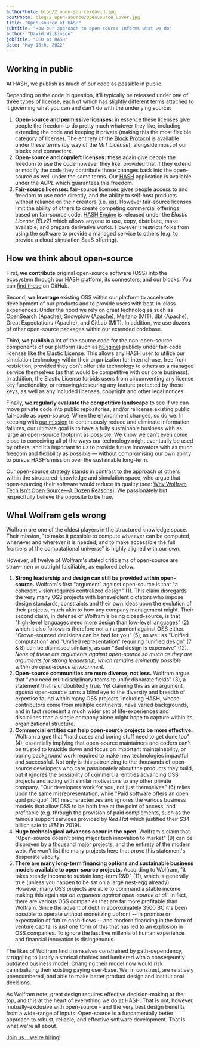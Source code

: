 ```yaml
---
authorPhoto: blog/2_open-source/david.jpg
postPhoto: blog/2_open-source/OpenSource_Cover.jpg
title: "Open-source at HASH"
subtitle: "How our approach to open-source informs what we do"
author: "David Wilkinson"
jobTitle: "CEO at HASH"
date: "May 15th, 2022"
---
```


## Working in public

At HASH, we publish as much of our code as possible in public.

Depending on the code in question, it'll typically be released under one of three types of license, each of which has slightly different terms attached to it governing what you can and can't do with the underlying source:

1.  **Open-source and permissive licenses:** in essence these licenses give people the freedom to do pretty much whatever they like, including extending the code and keeping it private (making this the most flexible category of license). The entirety of the [Block Protocol](https://github.com/blockprotocol/blockprotocol) is available under these terms (by way of the _MIT License_), alongside most of our blocks and connectors.
1.  **Open-source and copyleft licenses:** these again give people the freedom to use the code however they like, provided that if they extend or modify the code they contribute those changes back into the open-source as well under the same terms. Our [HASH](https://hash.ai/platform/hash) application is available under the _AGPL_ which guarantees this freedom.
1.  **Fair-source licenses:** fair-source licenses gives people access to and freedom to use code directly, and the ability to self-host products without reliance on their creators (i.e. us). However fair-source licenses limit the ability of others to create competing commercial offerings based on fair-source code. [HASH Engine](https://hash.ai/platform/engine) is released under the _Elastic License (ELv2)_ which allows anyone to use, copy, distribute, make available, and prepare derivative works. However it restricts folks from using the software to provide a managed service to others (e.g. to provide a cloud simulation SaaS offering).

## How we think about open-source

First, **we contribute** original open-source software (OSS) into the ecosystem through our [HASH platform](https://hash.ai/platform/hash), its connectors, and our blocks. You can [find these](https://github.com/hashintel/hash) on GitHub.

Second, **we leverage** existing OSS within our platform to accelerate development of our products and to provide users with best-in-class experiences. Under the hood we rely on great technologies such as OpenSearch (Apache), Snowplow (Apache), Meltano (MIT), dbt (Apache), Great Expectations (Apache), and GitLab (MIT). In addition, we use dozens of other open-source packages within our extended codebase.

Third, **we publish** a lot of the source code for the non-open-source components of our platform (such as [hEngine](https://hash.ai/platform/engine)) publicly under fair-code licenses like the Elastic License. This allows any HASH user to utilize our simulation technology within their organization for internal-use, free from restriction, provided they don’t offer this technology to others as a managed service themselves (as that would be competitive with our core business). In addition, the Elastic License forbids users from circumventing any license key functionality, or removing/obscuring any feature protected by those keys, as well as any included licenses, copyright and other legal notices.

Finally, **we regularly evaluate the competitive landscape** to see if we can move private code into public repositories, and/or relicense existing public fair-code as open-source. When the environment changes, so do we. In keeping with [our mission](https://hash.ai/about/mission) to continuously reduce and eliminate information failures, our ultimate goal is to have a fully sustainable business with as large an open-source footprint as possible. We know we can’t even come close to conceiving all of the ways our technology might eventually be used by others, and it’s important to us to provide future innovators with as much freedom and flexibility as possible — without compromising our own ability to pursue HASH’s mission over the sustainable long-term.

Our open-source strategy stands in contrast to the approach of others within the structured-knowledge and simulation space, who argue that open-sourcing their software would reduce its quality (see: <a href="https://blog.wolfram.com/2019/04/02/why-wolfram-tech-isnt-open-source-a-dozen-reasons/" rel="nofollow" target="_blank">Why Wolfram Tech Isn’t Open Source—A Dozen Reasons</a>). We passionately but respectfully believe the opposite to be true.

## What Wolfram gets wrong

Wolfram are one of the oldest players in the structured knowledge space. Their mission, "to make it possible to compute whatever can be computed, whenever and wherever it is needed, and to make accessible the full frontiers of the computational universe" is highly aligned with our own.

However, all twelve of Wolfram's stated criticisms of open-source are straw-men or outright falsifiable, as explored below.

1.  **Strong leadership and design can still be provided within open-source.** Wolfram's first "argument" against open-source is that "a coherent vision requires centralized design" (1). This claim disregards the very many OSS projects with benevelolent dictators who impose design standards, constraints and their own ideas upon the evolution of their projects, much akin to how any company management might. Their second claim, in defense of Wolfram's being closed-source, is that "high-level languages need more design than low-level languages" (2) which it also follows is therefore not an argument against OSS either. "Crowd-sourced decisions can be bad for you" (5), as well as "Unified computation" and "Unified representation" requiring "unified design" (7 & 8) can be dismissed similarly, as can "Bad design is expensive" (12). _None of these are arguments against open-source so much as they are arguments for strong leadership, which remains eminently possible within an open-source environment._
1.  **Open-source communities are more diverse, not less.** Wolfram argue that "you need multidisciplinary teams to unify disparate fields" (3), a statement that is undoubtedly true. Yet claiming this as an argument _against_ open-source turns a blind eye to the diversity and breadth of expertise found within many OSS projects, including HASH, whose contributors come from multiple continents, have varied backgrounds, and in fact represent a much wider set of life-experiences and disciplines than a single company alone might hope to capture within its organizational structure.
1.  **Commercial entities can help open-source projects be more effective.** Wolfram argue that "hard cases and boring stuff need to get done too" (4), essentially implying that open-source maintainers and coders can't be trusted to knuckle down and focus on important maintainability, or boring background work required to make new technologies impactful and successful. Not only is this patronizing to the thousands of open-source developers who care passionately about the products they build, but it ignores the possibility of commercial entities advancing OSS projects and acting with similar motivations to any other private company. "Our developers work for you, not just themselves" (6) relies upon the same misrepresentation, while "Paid software offers an open quid pro quo" (10) mischaracterizes and ignores the various business models that allow OSS to be both free at the point of access, and profitable (e.g. through the provision of paid complements, such as the famous support services provided by _Red Hat_ which justified their $34 billion sale to _IBM_ in 2019).
1.  **Huge technological advances occur in the open.** Wolfram's claim that "Open-source doesn’t bring major tech innovation to market" (9) can be disproven by a thousand major projects, and the entirety of the modern web. We won't list the many projects here that prove this statement's desperate vacuity.
1.  **There are many long-term financing options and sustainable business models available to open-source projects.** According to Wolfram, "it takes steady income to sustain long-term R&D" (11), which is generally true (unless you happen to be sat on a large nest-egg already). However, many OSS projects are able to command a stable income, making this again _not an argument against open-source at all_. In fact, there are various OSS companies that are far more profitable than Wolfram. Since the advent of debt in approximately 3500 BC it's been possible to operate without monetizing upfront -- in promise or expectation of future cash-flows -- and modern financing in the form of venture capital is just one form of this that has led to an explosion in OSS companies. To ignore the last five millenia of human experience and financial innovation is disingenuous.

The likes of Wolfram find themselves constrained by path-dependency, struggling to justify historical choices and lumbered with a conseqeuntly outdated business model. Changing their model now would risk cannibalizing their existing paying user-base. We, in constrast, are relatively unencumbered, and able to make better product design and institutional decisions.

As Wolfram note, great design requires effective decision-making at the top, and this at the heart of everything we do at HASH. That is not, however, mutually-exclusive with open-source - and the very best design benefits from a wide-range of inputs. Open-source is a fundamentally better approach to robust, reliable, and effective software development. That is what we're all about.

[Join us... we're hiring!](https://hash.ai/careers)
